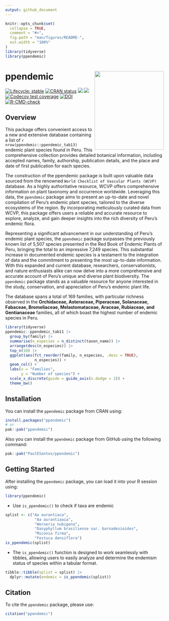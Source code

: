 ```yaml
---
output: github_document
---
```


<!-- README.md is generated from README.Rmd. Please edit that file -->


```r
knitr::opts_chunk$set(
  collapse = TRUE,
  comment = "#>",
  fig.path = "man/figures/README-",
  out.width = "100%"
)
library(tidyverse)
library(ppendemic)
```

# ppendemic <a href='https://github.com/PaulESantos/ppendemic'><img src='man/figures/ppendemic_logo.png' align="right" height="250" width="220" /></a>

<!-- badges: start -->
[![Lifecycle: stable](https://img.shields.io/badge/lifecycle-stable-blue.svg)](https://lifecycle.r-lib.org/articles/stages.html)
[![CRAN status](https://www.r-pkg.org/badges/version/ppendemic)](https://CRAN.R-project.org/package=ppendemic)
[![](http://cranlogs.r-pkg.org/badges/grand-total/ppendemic?color=green)](https://cran.r-project.org/package=ppendemic)
[![](http://cranlogs.r-pkg.org/badges/last-week/ppendemic?color=green)](https://cran.r-project.org/package=ppendemic)
[![Codecov test coverage](https://codecov.io/gh/PaulESantos/ppendemic/branch/main/graph/badge.svg)](https://app.codecov.io/gh/PaulESantos/ppendemic?branch=main)
[![DOI](https://zenodo.org/badge/336340798.svg)](https://zenodo.org/badge/latestdoi/336340798)
[![R-CMD-check](https://github.com/PaulESantos/ppendemic/actions/workflows/R-CMD-check.yaml/badge.svg)](https://github.com/PaulESantos/ppendemic/actions/workflows/R-CMD-check.yaml)
<!-- badges: end -->

## Overview

This package offers convenient access to a new and extensive database containing a list of `r nrow(ppendemic::ppendemic_tab13)` endemic plant species found in Peru. This comprehensive collection provides detailed botanical information, including accepted names, family, authorship, publication details, and the place and date of first publication for each species.

The construction of the ppendemic package is built upon valuable data sourced from the renowned `World Checklist of Vascular Plants (WCVP)` database. As a highly authoritative resource, WCVP offers comprehensive information on plant taxonomy and occurrence worldwide. Leveraging this data, the `ppendemic` package aims to present an up-to-date and novel compilation of Peru's endemic plant species, tailored to the diverse ecosystems of the region. By incorporating meticulously curated data from WCVP, this package offers users a reliable and accurate resource to explore, analyze, and gain deeper insights into the rich diversity of Peru's endemic flora.

Representing a significant advancement in our understanding of Peru's endemic plant species, the `ppendemic` package surpasses the previously known list of 5,507 species presented in the Red Book of Endemic Plants of Peru, bringing the total to an impressive 7,249 species. This substantial increase in documented endemic species is a testament to the integration of data and the commitment to presenting the most up-to-date information. With this expanded and current database, researchers, conservationists, and nature enthusiasts alike can now delve into a more comprehensive and accurate account of Peru's unique and diverse plant biodiversity. The `ppendemic` package stands as a valuable resource for anyone interested in the study, conservation, and appreciation of Peru's endemic plant life.

The database spans a total of 169 families, with particular richness observed in the **Orchidaceae, Asteraceae, Piperaceae, Solanaceae, Fabaceae, Bromeliaceae, Melastomataceae, Araceae, Rubiaceae, and Gentianaceae** families, all of which boast the highest number of endemic species in Peru.


```r
library(tidyverse)
ppendemic::ppendemic_tab11 |> 
  group_by(family) |> 
  summarise(n_especies = n_distinct(taxon_name)) |> 
  arrange(desc(n_especies)) |> 
  top_n(10) |> 
  ggplot(aes(fct_reorder(family, n_especies, .desc = TRUE),
             n_especies)) +
  geom_col() +
  labs(x = "Families",
       y = "Number of species") +
  scale_x_discrete(guide = guide_axis(n.dodge = 2)) +
  theme_bw()
```

## Installation

You can install the `ppendemic` package from CRAN using:

```r
install.packages("ppendemic")
# or
pak::pak("ppendemic")
```

Also you can install the `ppendemic` package from GitHub using the following command:

```r
pak::pak("PaulESantos/ppendemic")
```


## Getting Started

After installing the `ppendemic` package, you can load it into your R session using:

```r
library(ppendemic)

```

- Use `is_ppendemic()` to check if taxa are endemic

```r
splist <- c("Aa aurantiaca", 
             "Aa aurantiaaia",
             "Werneria nubigena", 
             "Dasyphyllum brasiliense var. barnadesioides",
             "Miconia firma",
             "Festuca densiflora")
is_ppendemic(splist)

```

- The `is_ppendemic()` function is designed to work seamlessly with tibbles, allowing users to easily analyze and determine the endemism status of species within a tabular format.

```r

tibble::tibble(splist = splist) |> 
  dplyr::mutate(endemic = is_ppendemic(splist))

```


## Citation

To cite the `ppendemic` package, please use:

```r
citation("ppendemic")
```

